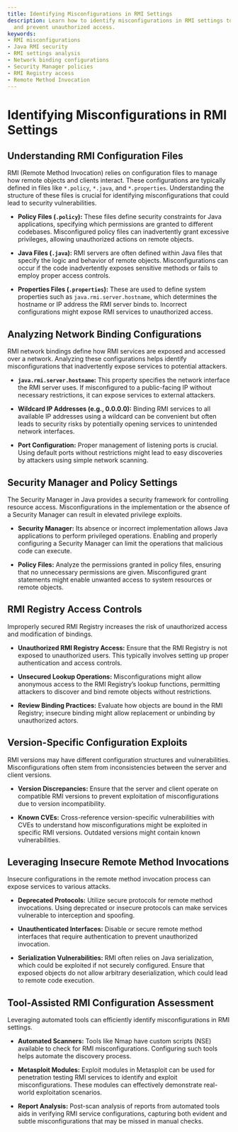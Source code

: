 ```yaml
---
title: Identifying Misconfigurations in RMI Settings
description: Learn how to identify misconfigurations in RMI settings to enhance security
  and prevent unauthorized access.
keywords:
- RMI misconfigurations
- Java RMI security
- RMI settings analysis
- Network binding configurations
- Security Manager policies
- RMI Registry access
- Remote Method Invocation
---
```


# Identifying Misconfigurations in RMI Settings

## Understanding RMI Configuration Files

RMI (Remote Method Invocation) relies on configuration files to manage how remote objects and clients interact. These configurations are typically defined in files like `*.policy`, `*.java`, and `*.properties`. Understanding the structure of these files is crucial for identifying misconfigurations that could lead to security vulnerabilities.

- **Policy Files (`.policy`):** These files define security constraints for Java applications, specifying which permissions are granted to different codebases. Misconfigured policy files can inadvertently grant excessive privileges, allowing unauthorized actions on remote objects.
  
- **Java Files (`.java`):** RMI servers are often defined within Java files that specify the logic and behavior of remote objects. Misconfigurations can occur if the code inadvertently exposes sensitive methods or fails to employ proper access controls.
  
- **Properties Files (`.properties`):** These are used to define system properties such as `java.rmi.server.hostname`, which determines the hostname or IP address the RMI server binds to. Incorrect configurations might expose RMI services to unauthorized access.

## Analyzing Network Binding Configurations

RMI network bindings define how RMI services are exposed and accessed over a network. Analyzing these configurations helps identify misconfigurations that inadvertently expose services to potential attackers.

- **`java.rmi.server.hostname`:** This property specifies the network interface the RMI server uses. If misconfigured to a public-facing IP without necessary restrictions, it can expose services to external attackers.
  
- **Wildcard IP Addresses (e.g., 0.0.0.0):** Binding RMI services to all available IP addresses using a wildcard can be convenient but often leads to security risks by potentially opening services to unintended network interfaces.

- **Port Configuration:** Proper management of listening ports is crucial. Using default ports without restrictions might lead to easy discoveries by attackers using simple network scanning.

## Security Manager and Policy Settings

The Security Manager in Java provides a security framework for controlling resource access. Misconfigurations in the implementation or the absence of a Security Manager can result in elevated privilege exploits.

- **Security Manager:** Its absence or incorrect implementation allows Java applications to perform privileged operations. Enabling and properly configuring a Security Manager can limit the operations that malicious code can execute.
  
- **Policy Files:** Analyze the permissions granted in policy files, ensuring that no unnecessary permissions are given. Misconfigured grant statements might enable unwanted access to system resources or remote objects.

## RMI Registry Access Controls

Improperly secured RMI Registry increases the risk of unauthorized access and modification of bindings.

- **Unauthorized RMI Registry Access:** Ensure that the RMI Registry is not exposed to unauthorized users. This typically involves setting up proper authentication and access controls.
  
- **Unsecured Lookup Operations:** Misconfigurations might allow anonymous access to the RMI Registry’s lookup functions, permitting attackers to discover and bind remote objects without restrictions.

- **Review Binding Practices:** Evaluate how objects are bound in the RMI Registry; insecure binding might allow replacement or unbinding by unauthorized actors.

## Version-Specific Configuration Exploits

RMI versions may have different configuration structures and vulnerabilities. Misconfigurations often stem from inconsistencies between the server and client versions.

- **Version Discrepancies:** Ensure that the server and client operate on compatible RMI versions to prevent exploitation of misconfigurations due to version incompatibility.
  
- **Known CVEs:** Cross-reference version-specific vulnerabilities with CVEs to understand how misconfigurations might be exploited in specific RMI versions. Outdated versions might contain known vulnerabilities.

## Leveraging Insecure Remote Method Invocations

Insecure configurations in the remote method invocation process can expose services to various attacks.

- **Deprecated Protocols:** Utilize secure protocols for remote method invocations. Using deprecated or insecure protocols can make services vulnerable to interception and spoofing.
  
- **Unauthenticated Interfaces:** Disable or secure remote method interfaces that require authentication to prevent unauthorized invocation.

- **Serialization Vulnerabilities:** RMI often relies on Java serialization, which could be exploited if not securely configured. Ensure that exposed objects do not allow arbitrary deserialization, which could lead to remote code execution.

## Tool-Assisted RMI Configuration Assessment

Leveraging automated tools can efficiently identify misconfigurations in RMI settings.

- **Automated Scanners:** Tools like Nmap have custom scripts (NSE) available to check for RMI misconfigurations. Configuring such tools helps automate the discovery process.
  
- **Metasploit Modules:** Exploit modules in Metasploit can be used for penetration testing RMI services to identify and exploit misconfigurations. These modules can effectively demonstrate real-world exploitation scenarios.

- **Report Analysis:** Post-scan analysis of reports from automated tools aids in verifying RMI service configurations, capturing both evident and subtle misconfigurations that may be missed in manual checks.